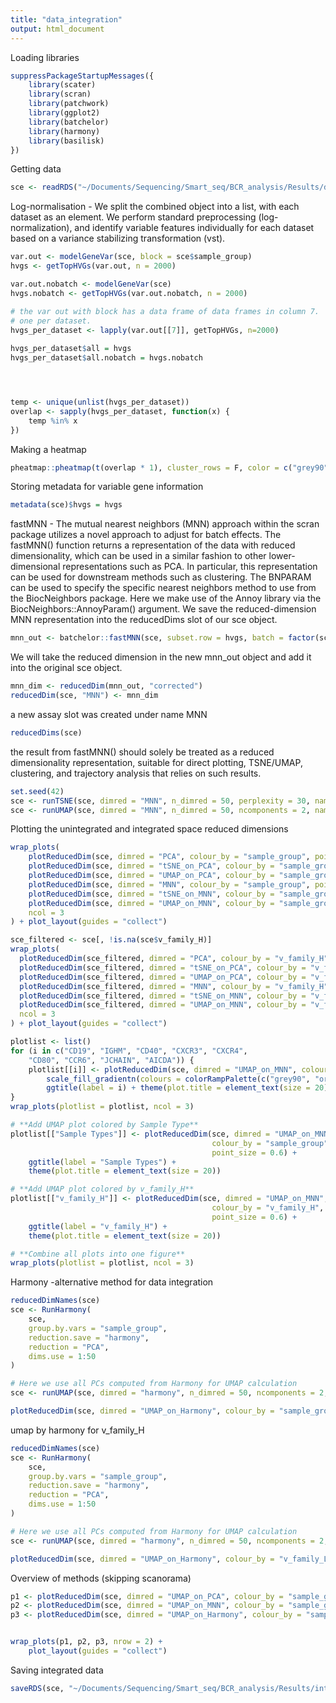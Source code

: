 ```yaml
---
title: "data_integration"
output: html_document
---
```


Loading libraries
```r
suppressPackageStartupMessages({
    library(scater)
    library(scran)
    library(patchwork)
    library(ggplot2)
    library(batchelor)
    library(harmony)
    library(basilisk)
})
```
Getting data
```r
sce <- readRDS("~/Documents/Sequencing/Smart_seq/BCR_analysis/Results/dr_filtered_raw_data_250324.rds")
```
Log-normalisation
- We split the combined object into a list, with each dataset as an element. We perform standard preprocessing (log-normalization), and identify variable features individually for each dataset based on a variance stabilizing transformation (vst).
```r
var.out <- modelGeneVar(sce, block = sce$sample_group)
hvgs <- getTopHVGs(var.out, n = 2000)

var.out.nobatch <- modelGeneVar(sce)
hvgs.nobatch <- getTopHVGs(var.out.nobatch, n = 2000)

# the var out with block has a data frame of data frames in column 7. 
# one per dataset.
hvgs_per_dataset <- lapply(var.out[[7]], getTopHVGs, n=2000)
                           
hvgs_per_dataset$all = hvgs
hvgs_per_dataset$all.nobatch = hvgs.nobatch




temp <- unique(unlist(hvgs_per_dataset))
overlap <- sapply(hvgs_per_dataset, function(x) {
    temp %in% x
})
```
Making a heatmap
```r
pheatmap::pheatmap(t(overlap * 1), cluster_rows = F, color = c("grey90", "grey20")) ## MNN
```
Storing metadata for variable gene information
```r
metadata(sce)$hvgs = hvgs
```
fastMNN
- The mutual nearest neighbors (MNN) approach within the scran package utilizes a novel approach to adjust for batch effects. The fastMNN() function returns a representation of the data with reduced dimensionality, which can be used in a similar fashion to other lower-dimensional representations such as PCA. In particular, this representation can be used for downstream methods such as clustering. The BNPARAM can be used to specify the specific nearest neighbors method to use from the BiocNeighbors package. Here we make use of the Annoy library via the BiocNeighbors::AnnoyParam() argument. We save the reduced-dimension MNN representation into the reducedDims slot of our sce object.
```r
mnn_out <- batchelor::fastMNN(sce, subset.row = hvgs, batch = factor(sce$sample_group), k = 20, d = 50)
```
We will take the reduced dimension in the new mnn_out object and add it into the original sce object.
```r
mnn_dim <- reducedDim(mnn_out, "corrected")
reducedDim(sce, "MNN") <- mnn_dim
```
a new assay slot was created under name MNN
```r
reducedDims(sce)
```
the result from fastMNN() should solely be treated as a reduced dimensionality representation, suitable for direct plotting, TSNE/UMAP, clustering, and trajectory analysis that relies on such results.
```r
set.seed(42)
sce <- runTSNE(sce, dimred = "MNN", n_dimred = 50, perplexity = 30, name = "tSNE_on_MNN")
sce <- runUMAP(sce, dimred = "MNN", n_dimred = 50, ncomponents = 2, name = "UMAP_on_MNN")
```
Plotting the unintegrated and integrated space reduced dimensions
```r
wrap_plots(
    plotReducedDim(sce, dimred = "PCA", colour_by = "sample_group", point_size = 0.6) + ggplot2::ggtitle(label = "PCA"),
    plotReducedDim(sce, dimred = "tSNE_on_PCA", colour_by = "sample_group", point_size = 0.6) + ggplot2::ggtitle(label = "tSNE_on_PCA"),
    plotReducedDim(sce, dimred = "UMAP_on_PCA", colour_by = "sample_group", point_size = 0.6) + ggplot2::ggtitle(label = "UMAP_on_PCA"),
    plotReducedDim(sce, dimred = "MNN", colour_by = "sample_group", point_size = 0.6) + ggplot2::ggtitle(label = "MNN"),
    plotReducedDim(sce, dimred = "tSNE_on_MNN", colour_by = "sample_group", point_size = 0.6) + ggplot2::ggtitle(label = "tSNE_on_MNN"),
    plotReducedDim(sce, dimred = "UMAP_on_MNN", colour_by = "sample_group", point_size = 0.6) + ggplot2::ggtitle(label = "UMAP_on_MNN"),
    ncol = 3
) + plot_layout(guides = "collect")
```
```r
sce_filtered <- sce[, !is.na(sce$v_family_H)]
wrap_plots(
  plotReducedDim(sce_filtered, dimred = "PCA", colour_by = "v_family_H", point_size = 0.6) + ggtitle("PCA"),
  plotReducedDim(sce_filtered, dimred = "tSNE_on_PCA", colour_by = "v_family_H", point_size = 0.6) + ggtitle("tSNE_on_PCA"),
  plotReducedDim(sce_filtered, dimred = "UMAP_on_PCA", colour_by = "v_family_H", point_size = 0.6) + ggtitle("UMAP_on_PCA"),
  plotReducedDim(sce_filtered, dimred = "MNN", colour_by = "v_family_H", point_size = 0.6) + ggtitle("MNN"),
  plotReducedDim(sce_filtered, dimred = "tSNE_on_MNN", colour_by = "v_family_H", point_size = 0.6) + ggtitle("tSNE_on_MNN"),
  plotReducedDim(sce_filtered, dimred = "UMAP_on_MNN", colour_by = "v_family_H", point_size = 0.6) + ggtitle("UMAP_on_MNN"),
  ncol = 3
) + plot_layout(guides = "collect")

```

```r
plotlist <- list()
for (i in c("CD19", "IGHM", "CD40", "CXCR3", "CXCR4",
    "CD80", "CCR6", "JCHAIN", "AICDA")) {
    plotlist[[i]] <- plotReducedDim(sce, dimred = "UMAP_on_MNN", colour_by = i, by_exprs_values = "logcounts", point_size = 0.6) +
        scale_fill_gradientn(colours = colorRampPalette(c("grey90", "orange3", "firebrick", "firebrick", "red", "red"))(10)) +
        ggtitle(label = i) + theme(plot.title = element_text(size = 20))
}
wrap_plots(plotlist = plotlist, ncol = 3)

# **Add UMAP plot colored by Sample Type**
plotlist[["Sample Types"]] <- plotReducedDim(sce, dimred = "UMAP_on_MNN", 
                                             colour_by = "sample_group", # Change to your sample type column
                                             point_size = 0.6) +
    ggtitle(label = "Sample Types") + 
    theme(plot.title = element_text(size = 20))

# **Add UMAP plot colored by v_family_H** 
plotlist[["v_family_H"]] <- plotReducedDim(sce, dimred = "UMAP_on_MNN", 
                                             colour_by = "v_family_H", # Change to your sample type column
                                             point_size = 0.6) +
    ggtitle(label = "v_family_H") + 
    theme(plot.title = element_text(size = 20))

# **Combine all plots into one figure**
wrap_plots(plotlist = plotlist, ncol = 3)
```
Harmony
-alternative method for data integration
```r
reducedDimNames(sce)
sce <- RunHarmony(
    sce,
    group.by.vars = "sample_group",
    reduction.save = "harmony",
    reduction = "PCA",
    dims.use = 1:50
)

# Here we use all PCs computed from Harmony for UMAP calculation
sce <- runUMAP(sce, dimred = "harmony", n_dimred = 50, ncomponents = 2, name = "UMAP_on_Harmony")

plotReducedDim(sce, dimred = "UMAP_on_Harmony", colour_by = "sample_group", point_size = 0.6) + ggplot2::ggtitle(label = "UMAP_on_Harmony")
```
umap by harmony for v_family_H
```r
reducedDimNames(sce)
sce <- RunHarmony(
    sce,
    group.by.vars = "sample_group",
    reduction.save = "harmony",
    reduction = "PCA",
    dims.use = 1:50
)

# Here we use all PCs computed from Harmony for UMAP calculation
sce <- runUMAP(sce, dimred = "harmony", n_dimred = 50, ncomponents = 2, name = "UMAP_on_Harmony")

plotReducedDim(sce, dimred = "UMAP_on_Harmony", colour_by = "v_family_L", point_size = 0.6) + ggplot2::ggtitle(label = "UMAP_on_Harmony")
```
Overview of methods (skipping scanorama)
```r
p1 <- plotReducedDim(sce, dimred = "UMAP_on_PCA", colour_by = "sample_group", point_size = 0.6) + ggplot2::ggtitle(label = "UMAP_on_PCA")
p2 <- plotReducedDim(sce, dimred = "UMAP_on_MNN", colour_by = "sample_group", point_size = 0.6) + ggplot2::ggtitle(label = "UMAP_on_MNN")
p3 <- plotReducedDim(sce, dimred = "UMAP_on_Harmony", colour_by = "sample_group", point_size = 0.6) + ggplot2::ggtitle(label = "UMAP_on_Harmony")


wrap_plots(p1, p2, p3, nrow = 2) +
    plot_layout(guides = "collect")
```
Saving integrated data
```r
saveRDS(sce, "~/Documents/Sequencing/Smart_seq/BCR_analysis/Results/integrated_data_250323.rds")
```

